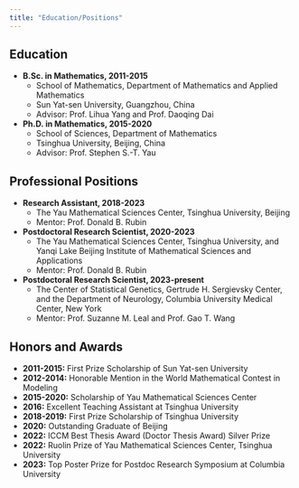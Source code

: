 ```yaml
---
title: "Education/Positions"
---
```


## Education

- **B.Sc. in Mathematics, 2011-2015**
  - School of Mathematics, Department of Mathematics and Applied Mathematics
  - Sun Yat-sen University, Guangzhou, China
  - Advisor: Prof. Lihua Yang and Prof. Daoqing Dai
- **Ph.D. in Mathematics, 2015-2020**
  - School of Sciences, Department of Mathematics
  - Tsinghua University, Beijing, China
  - Advisor: Prof. Stephen S.-T. Yau

## Professional Positions

- **Research Assistant, 2018-2023**
  - The Yau Mathematical Sciences Center, Tsinghua University, Beijing
  - Mentor: Prof. Donald B. Rubin
- **Postdoctoral Research Scientist, 2020-2023**
  - The Yau Mathematical Sciences Center, Tsinghua University, and Yanqi Lake Beijing Institute of Mathematical Sciences and Applications
  - Mentor: Prof. Donald B. Rubin
- **Postdoctoral Research Scientist, 2023-present**
  - The Center of Statistical Genetics, Gertrude H. Sergievsky Center, and the Department of Neurology, Columbia University Medical Center, New York
  - Mentor: Prof. Suzanne M. Leal and Prof. Gao T. Wang

## Honors and Awards

- **2011-2015:** First Prize Scholarship of Sun Yat-sen University
- **2012-2014:** Honorable Mention in the World Mathematical Contest in Modeling
- **2015-2020:** Scholarship of Yau Mathematical Sciences Center
- **2016:** Excellent Teaching Assistant at Tsinghua University
- **2018-2019:** First Prize Scholarship of Tsinghua University
- **2020:** Outstanding Graduate of Beijing
- **2022:** ICCM Best Thesis Award (Doctor Thesis Award) Silver Prize
- **2022:** Ruolin Prize of Yau Mathematical Sciences Center, Tsinghua University
- **2023:** Top Poster Prize for Postdoc Research Symposium at Columbia University
